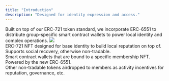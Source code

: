 ```yaml
---
title: "Introduction"
description: "Designed for identity expression and access."
---
```


<Info>
  Built on top of our ERC-721 token standard, we incorporate ERC-6551 to
  distribute group-specific smart contract wallets to power local identity and
  complex operations.
</Info>

<img src="https://station-images.nyc3.digitaloceanspaces.com/f3963a75-4952-4c50-8e1d-671ad95716af.png" />

<CardGroup cols={3}>
  <Card title="Membership NFT" icon="circle-1" iconType="solid" color="#63EBAF">
    <div style={{ paddingTop: "8px", fontSize: "14px" }}>
      ERC-721 NFT designed for base identity to build local reputation on top
      of. Supports social recovery, otherwise non-tradable.
    </div>
  </Card>
  <Card
    title="Membership Wallet"
    icon="circle-2"
    iconType="solid"
    color="#AD72FF"
  >
    <div style={{ paddingTop: "8px", fontSize: "14px" }}>
      Smart contract wallets that are bound to a specific membership NFT.
      Powered by the new ERC-6551.
    </div>
  </Card>
  <Card
    title="Layered Reputation"
    icon="circle-3"
    iconType="solid"
    color="#FF9956"
  >
    <div style={{ paddingTop: "8px", fontSize: "14px" }}>
      Other non-tradable tokens airdropped to members as activity incentives for
      reputation, governance, etc.
    </div>
  </Card>
</CardGroup>
